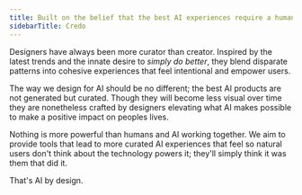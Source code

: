 ```yaml
---
title: Built on the belief that the best AI experiences require a human touch
sidebarTitle: Credo
---
```


Designers have always been more curator than creator. Inspired by the latest trends and the innate desire to *simply do better*, they blend disparate patterns into cohesive experiences that feel intentional and empower users.

The way we design for AI should be no different; the best AI products are not generated but curated. Though they will become less visual over time they are nonetheless crafted by designers elevating what AI makes possible to make a positive impact on peoples lives.

Nothing is more powerful than humans and AI working together. We aim to provide tools that lead to more curated AI experiences that feel so natural users don't think about the technology powers it; they'll simply think it was them that did it.

That's AI by design.